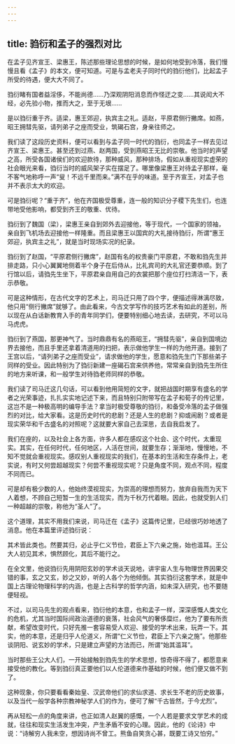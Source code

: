```yaml
---
---
---
```

title: 驺衍和孟子的强烈对比
---




在孟子见齐宣王、梁惠王，陈述那些理论思想的时候，是如何地受到冷落，我们慢慢且看《孟子》的本文，便可知道。可是与孟老夫子同时代的驺衍他们，比起孟子所受的待遇，便大大不同了。

驺衍睹有国者益淫侈，不能尚德……乃深观阴阳消息而作怪迂之变……其说闳大不经，必先验小物，推而大之，至于无垠……

是以驺衍重于齐。适梁，惠王郊迎，执宾主之礼。适赵，平原君侧行撇席。如燕，昭王拥彗先驱，请列弟子之座而受业，筑碣石宫，身亲往师之。

我们读了这段历史资料，便可以看到与孟子同一时代的驺衍，也同孟子一样去见过齐宣王、梁惠王。甚至还到过燕、赵两国，受到燕昭王无比的崇敬。他当时的声望之高，所受各国诸侯们的欢迎款待，那种威风，那种排场，假如从重视现实虚荣的社会眼光来看，驺衍当时的威风架子实在摆足了。哪里像梁惠王对待孟子那样，毫不客气地称呼一声“叟！不远千里而来。”满不在乎的味道。至于齐宣王，对孟子也并不表示太大的欢迎。

可是驺衍呢？“重于齐”，他在齐国极受尊重，连一般的知识分子稷下先生们，也连带地受他影响，都受到齐王的敬重、优待。

驺衍到了魏国（梁），梁惠王亲自到郊外去迎接他，等于现代，一个国家的领袖，亲自到飞机场去迎接他一样隆重。而且梁惠王以国宾的大礼接待驺衍，所谓“惠王郊迎，执宾主之礼”，就是当时现场实况的纪录。

驺衍到了赵国，“平原君侧行撇席”，赵国有名的权贵豪门平原君，不敢和驺先生并排走路，只小心翼翼地侧着半个身子在后侍从，比礼宾司的大礼官还要恭顺。到了行馆以后，请驺先生坐下，平原君亲自用自己的衣裳把那个座位打扫清洁一下，表示恭敬。

可是这种情形，在古代文字的艺术上，司马迁只用了四个字，便描述得淋漓尽致，他只用“侧行撇席”就够了。由此看来，今古文学写作的技巧艺术有如此的差别，所以现在从白话新教育入手的青年同学们，便要特别细心地去读，去研究，不可以马马虎虎。

驺衍到了燕国，那更神气了。当时鼎鼎有名的燕昭王，“拥彗先驱”，亲自到国境边界去接他，而且手里还拿着清道用的扫把，表示做他学生一样的为他开道。接到了王宫以后，“请列弟子之座而受业”，请求做他的学生，愿意和驺先生门下那些弟子同样的受业。因此特别为了驺衍新建一座碣石宫来供养他，常常亲自到驺先生所住的地方来听课，和一般学生对待驺老师同样的恭敬。

我们读了司马迁这几句话，可以看到他用简短的文字，就把战国时期享有盛名的学者之光荣事迹，扎扎实实地记述下来，而且特别只附带写在孟子和荀子的传记里，这岂不是一种极高明的编导手法？拿当时极受尊敬的驺衍，和备受冷落的孟子做强烈的对比，给大家看。这是历史时代的悲剧？还是人生的悲剧？抑或闹剧？或者是现实荣华和千古盛名的对照呢？这就要大家自己去深思，去自我启发了。

我们在座的，以及社会上各方面，许多人都在感叹这个社会、这个时代，太重现实。其实，在任何时代，任何地区，人活在世间，就要生存；渐渐地，慢慢地，不知不觉就会重视现实。感叹别人重视现实的我们，在基本的生活和生存条件上，老实说，有时又何尝超越现实？何尝不重视现实呢？只是角度不同，观点不同，程度不同而已。

可是却有极少数的人，他始终漠视现实，为崇高的理想而努力，放弃自我而为天下人着想，不顾自己短暂一生的生活现实，而为千秋万代着眼。因此，也就受到人们一种超越的崇敬，称他为“圣人”了。

这个道理，其实不用我们来说，司马迁在《孟子》这篇传记里，已经很巧妙地透了消息。他在本篇里评述驺衍说：

其术皆此类也。然要其归，必止乎仁义节俭，君臣上下六亲之施，始也滥耳。王公大人初见其术，惧然顾化，其后不能行之。

在全文里，他说驺衍先用阴阳玄妙的学术谈天说地，讲宇宙人生与物理世界因果交错的事，玄之又玄，妙之又妙，听的人各个为他倾倒。其实驺衍这套学术，就是中国上古理论物理科学的内涵，也是上古科学的哲学内涵，如未深入研究，也不要随便轻视。

不过，以司马先生的观点看来，驺衍他的本意，也和孟子一样，深深感慨人类文化的危机，尤其当时国际间政治道德的衰落，社会风气的奢侈糜烂，他为了要有所贡献，希望改变时代，只好先推一套容易受人欢迎、接受的学术出来，玩弄一下。其实，他的本意，还是归乎人伦道义，所谓“仁义节俭，君臣上下六亲之施”。他那些谈阴阳、说玄妙的学术，只是建立声望的方法而已，所谓“始其滥耳”。

当时那些王公大人们，一开始接触到驺先生的学术思想，惊奇得不得了，都愿意来接受他的教化。等到驺衍真正要他们以人伦道德来作基础的时候，他们便又做不到了。

这种现象，你只要看看秦始皇、汉武帝他们的求仙求道、求长生不老的历史故事，以及当代一般学各种宗教神秘学人们的作为，便可了解“千古皆然，于今尤烈”。

再从轻松一点的角度来讲，也正如清人赵翼的感慨，一个人若是要求文学艺术的成就，往往和现实生活发生冲突，产生矛盾不安的心理。因此，他的《论诗》中说：“诗解穷人我未空，想因诗尚不曾工。熊鱼自笑贪心甚，既要工诗又怕穷。”